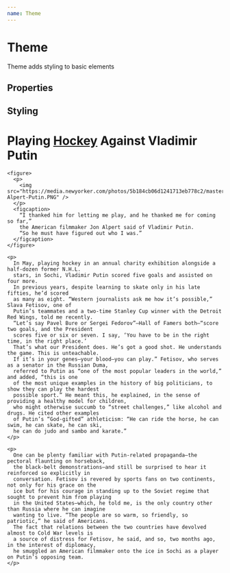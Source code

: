```yaml
---
name: Theme
---
```



# Theme

Theme adds styling to basic elements

## Properties

<PropsTable of={Theme} />

## Styling

<Playground>
  <Theme>
    <h1>Playing <a href="/">Hockey</a> Against Vladimir Putin</h1>

    <figure>
      <p>
        <img src="https://media.newyorker.com/photos/5b184cb06d1241713eb778c2/master/w_2046,c_limit/McGrath-Alpert-Putin.PNG" />
      </p>
      <figcaption>
        “I thanked him for letting me play, and he thanked me for coming so far,”
        the American filmmaker Jon Alpert said of Vladimir Putin.
        “So he must have figured out who I was.”
      </figcaption>
    </figure>

    <p>
      In May, playing hockey in an annual charity exhibition alongside a half-dozen former N.H.L.
      stars, in Sochi, Vladimir Putin scored five goals and assisted on four more.
      In previous years, despite learning to skate only in his late fifties, he’d scored
      as many as eight. “Western journalists ask me how it’s possible,” Slava Fetisov, one of
      Putin’s teammates and a two-time Stanley Cup winner with the Detroit Red Wings, told me recently.
      “Let’s say Pavel Bure or Sergei Fedorov”—Hall of Famers both—“score two goals, and the President
      scores five or six or seven. I say, ‘You have to be in the right time, in the right place.’
      That’s what our President does. He’s got a good shot. He understands the game. This is unteachable.
      If it’s in your genes—your blood—you can play.” Fetisov, who serves as a senator in the Russian Duma,
      referred to Putin as “one of the most popular leaders in the world,” and added, “this is one
      of the most unique examples in the history of big politicians, to show they can play the hardest
      possible sport.” He meant this, he explained, in the sense of providing a healthy model for children,
      who might otherwise succumb to “street challenges,” like alcohol and drugs. He cited other examples
      of Putin’s “God-gifted” athleticism: “He can ride the horse, he can swim, he can skate, he can ski,
      he can do judo and sambo and karate.”
    </p>

    <p>
      One can be plenty familiar with Putin-related propaganda—the pectoral flaunting on horseback,
      the black-belt demonstrations—and still be surprised to hear it reinforced so explicitly in
      conversation. Fetisov is revered by sports fans on two continents, not only for his grace on the
      ice but for his courage in standing up to the Soviet regime that sought to prevent him from playing
      in the United States—which, he told me, is the only country other than Russia where he can imagine
      wanting to live. “The people are so warm, so friendly, so patriotic,” he said of Americans.
      The fact that relations between the two countries have devolved almost to Cold War levels is
      a source of distress for Fetisov, he said, and so, two months ago, in the interest of diplomacy,
      he smuggled an American filmmaker onto the ice in Sochi as a player on Putin’s opposing team.
    </p>
  </Theme>
</Playground>

